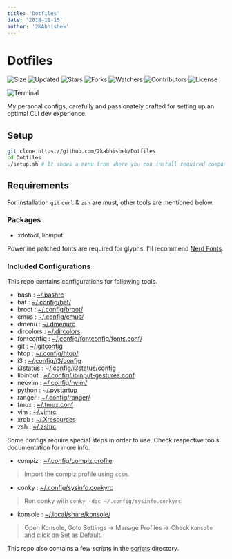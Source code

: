 ```yaml
---
title: 'Dotfiles'
date: '2018-11-15'
author: '2KAbhishek'
---
```


# Dotfiles

![Size](https://img.shields.io/github/repo-size/2kabhishek/Dotfiles?style=plastic&color=0f0&label=Size)
![Updated](https://img.shields.io/github/last-commit/2kabhishek/Dotfiles?style=plastic&color=f00&label=Updated)
![Stars](https://img.shields.io/github/stars/2kabhishek/Dotfiles?style=plastic&color=ffc801&label=Stars)
![Forks](https://img.shields.io/github/forks/2kabhishek/Dotfiles?style=plastic&color=003cff&label=Forks)
![Watchers](https://img.shields.io/github/watchers/2kabhishek/Dotfiles?style=plastic&color=ff5500&label=Watchers)
![Contributors](https://img.shields.io/github/contributors/2kabhishek/Dotfiles?style=plastic&color=f0f&label=Contributors)
![License](https://img.shields.io/github/license/2kabhishek/Dotfiles?style=plastic&color=555&label=License)

![Terminal](https://i.imgur.com/XOJlQXU.png)

My personal configs, carefully and passionately crafted for setting up an optimal CLI dev experience.

## Setup

```bash
git clone https://github.com/2kabhishek/Dotfiles
cd Dotfiles
./setup.sh # It shows a menu from where you can install required components
```

## Requirements

For installation `git` `curl` & `zsh` are must, other tools are mentioned below.

### Packages

-   xdotool, libinput

Powerline patched fonts are required for glyphs. I'll recommend [Nerd Fonts](https://www.nerdfonts.com/).

### Included Configurations

This repo contains configurations for following tools.

-   bash : [~/.bashrc](https://github.com/2KAbhishek/Dotfiles/blob/main/.bashrc)
-   bat : [~/.config/bat/](https://github.com/2KAbhishek/Dotfiles/blob/main/.config/bat/)
-   broot : [~/.config/broot/](https://github.com/2KAbhishek/Dotfiles/blob/main/.config/broot/)
-   cmus : [~/.config/cmus/](https://github.com/2KAbhishek/Dotfiles/blob/main/.config/cmus/)
-   dmenu : [~/.dmenurc](https://github.com/2KAbhishek/Dotfiles/blob/main/.dmenurc)
-   dircolors : [~/.dircolors](https://github.com/2KAbhishek/Dotfiles/blob/main/.dircolors)
-   fontconfig : [~/.config/fontconfig/fonts.conf/](https://github.com/2KAbhishek/Dotfiles/blob/main/.config/fontconfig/fonts.conf/)
-   git : [~/.gitconfig](https://github.com/2KAbhishek/Dotfiles/blob/main/.gitconfig)
-   htop : [~/.config/htop/](https://github.com/2KAbhishek/Dotfiles/blob/main/.config/htop/)
-   i3 : [~/.config/i3/config](https://github.com/2KAbhishek/Dotfiles/blob/main/.config/i3/config)
-   i3status : [~/.config/i3status/config](https://github.com/2KAbhishek/Dotfiles/blob/main/.config/i3status/config)
-   libinbut : [~/.config/libinput-gestures.conf](https://github.com/2KAbhishek/Dotfiles/blob/main/.config/libinput-gestures.conf)
-   neovim : [~/.config/nvim/](https://github.com/2KAbhishek/Dotfiles/blob/main/.config/nvim/)
-   python : [~/.pystartup](https://github.com/2KAbhishek/Dotfiles/blob/main/.pystartup)
-   ranger : [~/.config/ranger/](https://github.com/2KAbhishek/Dotfiles/blob/main/.config/ranger/)
-   tmux : [~/.tmux.conf](https://github.com/2KAbhishek/Dotfiles/blob/main/.tmux.conf)
-   vim : [~/.vimrc](https://github.com/2KAbhishek/Dotfiles/blob/main/.vimrc)
-   xrdb : [~/.Xresources](https://github.com/2KAbhishek/Dotfiles/blob/main/.Xresources)
-   zsh : [~/.zshrc](https://github.com/2KAbhishek/Dotfiles/blob/main/.zshrc)

Some configs require special steps in order to use. Check respective tools documentation for more info.

-   compiz : [~/.config/compiz.profile](https://github.com/2KAbhishek/Dotfiles/blob/main/.config/compiz.profile)

> Import the compiz profile using `ccsm`.

-   conky : [~/.config/sysinfo.conkyrc](https://github.com/2KAbhishek/Dotfiles/blob/main/.config/sysinfo.conkyrc)

> Run conky with `conky -dqc ~/.config/sysinfo.conkyrc`.

-   konsole : [~/.local/share/konsole/](https://github.com/2KAbhishek/Dotfiles/blob/main/.local/share/konsole)

> Open Konsole, Goto Settings -> Manage Profiles -> Check `Konsole` and click on Set as Default.

This repo also contains a few scripts in the [scripts](https://github.com/2KAbhishek/Dotfiles/blob/main/scripts) directory.
